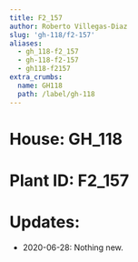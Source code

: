 ```yaml
---
title: F2_157
author: Roberto Villegas-Diaz
slug: 'gh-118/f2-157'
aliases:
  - gh_118-f2_157
  - gh-118-f2-157
  - gh118-f2157
extra_crumbs:
  name: GH118
  path: /label/gh-118
---
```


# **House**: GH_118
# **Plant ID**: F2_157
# **Updates**: 
 - 2020-06-28: Nothing new.

